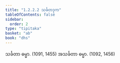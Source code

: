 ```yaml
---
title: "1.2.2.2 သင်္ခတဒုက"
tableOfContents: false
sidebar:
  order: 2
type: "tipitaka"
basket: "ab"
book: "dhs"
---
```



<DynamicBreadcrumb />

<Division number="30" book="dhs">

<Paragraph number="84" book="dhs">
သင်္ခတာ ဓမ္မာ. (<Emphasis>1091, 1455</Emphasis>)
</Paragraph>

<Paragraph number="85" book="dhs">
အသင်္ခတာ ဓမ္မာ. (<Emphasis>1092, 1456</Emphasis>)
</Paragraph>
</Division>